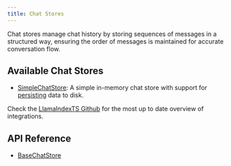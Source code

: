 ```yaml
---
title: Chat Stores
---
```


Chat stores manage chat history by storing sequences of messages in a structured way, ensuring the order of messages is maintained for accurate conversation flow.

## Available Chat Stores

- [SimpleChatStore](/docs/api/classes/SimpleChatStore): A simple in-memory chat store with support for [persisting](/docs/llamaindex/modules/data_stores#local-storage) data to disk.

Check the [LlamaIndexTS Github](https://github.com/run-llama/LlamaIndexTS) for the most up to date overview of integrations.

## API Reference

- [BaseChatStore](/docs/api/interfaces/BaseChatStore)

